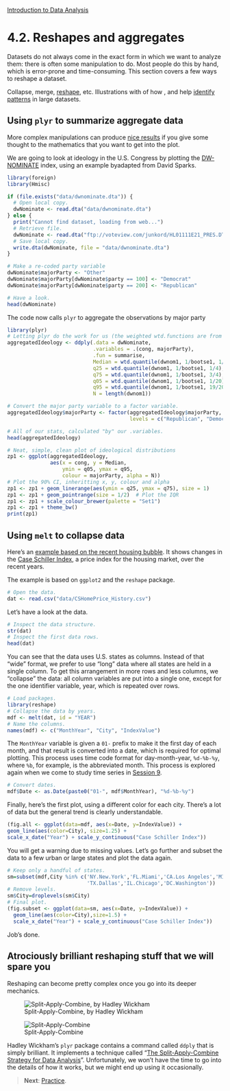 <style>@import url(style.css);</style>
[Introduction to Data Analysis](index.html "Course index")

# 4.2. Reshapes and aggregates

Datasets do not always come in the exact form in which we want to analyze them: there is often some manipulation to do. Most people do this by hand, which is error-prone and time-consuming. This section covers a few ways to reshape a dataset.

Collapse, merge, [reshape](http://is-r.tumblr.com/post/34556058683/ggtutorial-day-1-using-reshape), etc. Illustrations with  of how , and help [identify patterns](http://is-r.tumblr.com/post/34288940225/congressional-ideology-by-state) in large datasets.

<!-- ## Calculations by groups

 https://gastonsanchez.wordpress.com/2012/06/28/5-ways-to-do-some-calculation-by-groups/ -->

## Using `plyr` to summarize aggregate data

More complex manipulations can produce [nice results](http://is-r.tumblr.com/post/33765462561/the-distribution-of-ideology-in-the-u-s-house-with) if you give some thought to the mathematics that you want to get into the plot.

We are going to look at ideology in the U.S. Congress by plotting the [DW-NOMINATE](http://voteview.org/dwnominate.asp) index, using an example byadapted from David Sparks.

```r
library(foreign)
library(Hmisc)

if (file.exists("data/dwnominate.dta")) {
  # Open local copy.
  dwNominate <- read.dta("data/dwnominate.dta")
} else {
  print("Cannot find dataset, loading from web...")
  # Retrieve file.
  dwNominate <- read.dta("ftp://voteview.com/junkord/HL01111E21_PRES.DTA")
  # Save local copy.
  write.dta(dwNominate, file = "data/dwnominate.dta")
}

# Make a re-coded party variable
dwNominate$majorParty <- "Other"
dwNominate$majorParty[dwNominate$party == 100] <- "Democrat"
dwNominate$majorParty[dwNominate$party == 200] <- "Republican"

# Have a look.
head(dwNominate)
```

The code now calls `plyr` to aggregate the observations by major party 

```r
library(plyr)
# Letting plyr do the work for us (the weighted wtd.functions are from Hmisc)
aggregatedIdeology <- ddply(.data = dwNominate,
                            .variables = .(cong, majorParty),
                            .fun = summarise,
                            Median = wtd.quantile(dwnom1, 1/bootse1, 1/2),
                            q25 = wtd.quantile(dwnom1, 1/bootse1, 1/4),
                            q75 = wtd.quantile(dwnom1, 1/bootse1, 3/4),
                            q05 = wtd.quantile(dwnom1, 1/bootse1, 1/20),
                            q95 = wtd.quantile(dwnom1, 1/bootse1, 19/20),
                            N = length(dwnom1))

# Convert the major party variable to a factor variable.
aggregatedIdeology$majorParty <- factor(aggregatedIdeology$majorParty,
                                        levels = c("Republican", "Democrat", "Other"))

# All of our stats, calculated "by" our .variables.
head(aggregatedIdeology)
```

```r
# Neat, simple, clean plot of ideological distributions
zp1 <- ggplot(aggregatedIdeology,
              aes(x = cong, y = Median,
                  ymin = q05, ymax = q95,
                  colour = majorParty, alpha = N))
# Plot the 90% CI, inheritting x, y, colour and alpha
zp1 <- zp1 + geom_linerange(aes(ymin = q25, ymax = q75), size = 1)
zp1 <- zp1 + geom_pointrange(size = 1/2)  # Plot the IQR
zp1 <- zp1 + scale_colour_brewer(palette = "Set1")
zp1 <- zp1 + theme_bw()
print(zp1)
```

<!-- This example is about [Congressional ideology](http://research.bshor.com/2012/10/31/scoring-the-2012-congressional-candidates/). -->

## Using `melt` to collapse data

Here's an [example based on the recent housing bubble](http://www.decisionsciencenews.com/2011/03/17/the-housing-bubble-by-city/). It shows changes in the [Case Schiller Index](http://www.standardandpoors.com/indices/sp-case-shiller-home-price-indices/en/us/), a price index for the housing market, over the recent years.

The example is based on `ggplot2` and the `reshape` package.

```r
# Open the data.
dat <- read.csv("data/CSHomePrice_History.csv")
```

Let's have a look at the data.

```r
# Inspect the data structure.
str(dat)
# Inspect the first data rows.
head(dat)
```

You can see that the data uses U.S. states as columns. Instead of that "wide" format, we prefer to use "long" data where all states are held in a single column. To get this arrangement in more rows and less columns, we "collapse" the data: all column variables are put into a single one, except for the one identifier variable, year, which is repeated over rows.

```r
# Load packages.
library(reshape)
# Collapse the data by years.
mdf <- melt(dat, id = "YEAR")
# Name the columns.
names(mdf) <- c("MonthYear", "City", "IndexValue")
```

The `MonthYear` variable is given a `01-` prefix to make it the first day of each month, and that result is converted into a date, which is required for optimal plotting. This process uses time code format for day-month-year, `%d-%b-%y`, where `%b`, for example, is the abbreviated month. This process is explored again when we come to study time series in [Session 9](090_ts.html).

```r
# Convert dates.
mdf$Date <- as.Date(paste0("01-", mdf$MonthYear), "%d-%b-%y")
```

Finally, here's the first plot, using a different color for each city. There's a lot of data but the general trend is clearly understandable.

```r
(fig.all <- ggplot(data=mdf, aes(x=Date, y=IndexValue)) +
geom_line(aes(color=City), size=1.25) +
scale_x_date("Year") + scale_y_continuous("Case Schiller Index"))
```

You will get a warning due to missing values. Let's go further and subset the data to a few urban or large states and plot the data again.

```r
# Keep only a handful of states.
sm=subset(mdf,City %in% c('NY.New.York','FL.Miami','CA.Los Angeles','MI.Detroit',
                          'TX.Dallas','IL.Chicago','DC.Washington'))
# Remove levels.
sm$City=droplevels(sm$City)
# Final plot.
(fig.subset <- ggplot(data=sm, aes(x=Date, y=IndexValue)) +
  geom_line(aes(color=City),size=1.5) +
  scale_x_date("Year") + scale_y_continuous("Case Schiller Index"))
```

Job's done.

## Atrociously brilliant reshaping stuff that we will spare you

Reshaping can become pretty complex once you go into its deeper mechanics.

![Split-Apply-Combine, by Hadley Wickham](images/split-apply-combine-wickham.png)

![Split-Apply-Combine](images/split-apply-combine-shalizi.png)

Hadley Wickham's `plyr` package contains a command called `ddply` that is simply brilliant. It implements a technique called "[The Split-Apply-Combine Strategy for Data
Analysis](http://www.jstatsoft.org/v40/i01/paper)". Unfortunately, we won't have the time to go into the details of how it works, but we might end up using it occasionally.

<!-- copy below to 4.2:

For our purposes, scraping is the idea of taking information from online sources and to process it into a dataset. [Zarino Zappia](https://scraperwiki.com/profiles/zarino/), the creator of the ScraperWiki website, has written great examples of such scrapers in the Python programming language, as with his [scraper of Occupy protest locations](https://scraperwiki.com/scrapers/occupy_protest_locations/) (using Wikipedia sources; see also the [chronological map](https://views.scraperwiki.com/run/occupy_protest_locations_1/) based on the data).

Let's replicate one of his examples and scrape the [life expectancy index](http://hdrstats.undp.org/en/indicators/72206.html) calculated by the United Nations. The [Python scraper](https://scraperwiki.com/scrapers/un_life_expectancy_scores/) can be emulated in R at low programming cost.

Examples: scraping [RealClearPolitics](http://is-r.tumblr.com/post/36059986744/gathering-realclearpolitics-polling-trends-with-xml) and [Wikipedia](http://is-r.tumblr.com/post/36945206190/using-xml-to-grab-tables-from-the-web) with `XML`. Read on how scraping and [data APIs](http://stats.stackexchange.com/questions/12670/data-apis-feeds-available-as-packages-in-r) makes [data sociology](http://quanti.hypotheses.org/647/) possible. Here's a nice example: [scraping Craigslist](http://quanti.hypotheses.org/724/) (in French). -->

> __Next__: [Practice](043_practice.html).
